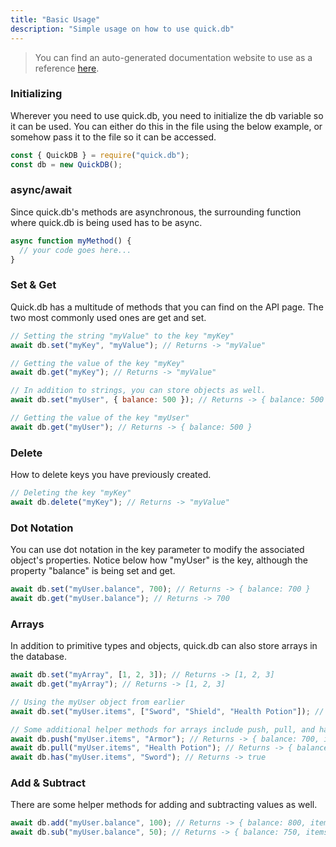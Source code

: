 ```yaml
---
title: "Basic Usage"
description: "Simple usage on how to use quick.db"
---
```


> You can find an auto-generated documentation website to use as a reference [here](https://docs.plexidev.org/classes/QuickDB.html).

### Initializing

Wherever you need to use quick.db, you need to initialize the db variable so it can be used. You can either do this in the file using the below example, or somehow pass it to the file so it can be accessed.

```js
const { QuickDB } = require("quick.db");
const db = new QuickDB();
```

### async/await

Since quick.db's methods are asynchronous, the surrounding function where quick.db is being used has to be async.

```js
async function myMethod() {
  // your code goes here...
}
```

### Set & Get

Quick.db has a multitude of methods that you can find on the API page. The two most commonly used ones are get and set.

```js
// Setting the string "myValue" to the key "myKey"
await db.set("myKey", "myValue"); // Returns -> "myValue"

// Getting the value of the key "myKey"
await db.get("myKey"); // Returns -> "myValue"

// In addition to strings, you can store objects as well.
await db.set("myUser", { balance: 500 }); // Returns -> { balance: 500 }

// Getting the value of the key "myUser"
await db.get("myUser"); // Returns -> { balance: 500 }
```

### Delete

How to delete keys you have previously created.

```js
// Deleting the key "myKey"
await db.delete("myKey"); // Returns -> "myValue"
```

### Dot Notation

You can use dot notation in the key parameter to modify the associated object's properties. Notice below how "myUser" is the key, although the property "balance" is being set and get.

```js
await db.set("myUser.balance", 700); // Returns -> { balance: 700 }
await db.get("myUser.balance"); // Returns -> 700
```

### Arrays

In addition to primitive types and objects, quick.db can also store arrays in the database.

```js
await db.set("myArray", [1, 2, 3]); // Returns -> [1, 2, 3]
await db.get("myArray"); // Returns -> [1, 2, 3]

// Using the myUser object from earlier
await db.set("myUser.items", ["Sword", "Shield", "Health Potion"]); // Returns -> { balance: 700, items: [ 'Sword', 'Shield', 'Health Potion' ] }

// Some additional helper methods for arrays include push, pull, and has
await db.push("myUser.items", "Armor"); // Returns -> { balance: 700, items: [ 'Sword', 'Shield', 'Health Potion', 'Armor' ] }
await db.pull("myUser.items", "Health Potion"); // Returns -> { balance: 700, items: [ 'Sword', 'Shield', 'Armor' ] }
await db.has("myUser.items", "Sword"); // Returns -> true
```

### Add & Subtract

There are some helper methods for adding and subtracting values as well.

```js
await db.add("myUser.balance", 100); // Returns -> { balance: 800, items: [ 'Sword', 'Shield', 'Armor' ] } }
await db.sub("myUser.balance", 50); // Returns -> { balance: 750, items: [ 'Sword', 'Shield', 'Armor' ] } }
```
